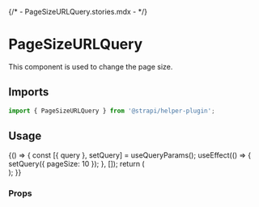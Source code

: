 {/* - PageSizeURLQuery.stories.mdx - */}


<Meta title="components/PageSizeURLQuery" />

# PageSizeURLQuery

This component is used to change the page size.

## Imports

```js
import { PageSizeURLQuery } from '@strapi/helper-plugin';
```

## Usage

<Canvas>
  <Story name="base">
    {() => {
      const [{ query }, setQuery] = useQueryParams();
      useEffect(() => {
        setQuery({ pageSize: 10 });
      }, []);
      return (
        <Main>
          <Box paddingTop={6}>
            <PageSizeURLQuery />
          </Box>
        </Main>
      );
    }}
  </Story>
</Canvas>

### Props

<ArgsTable of={PageSizeURLQuery} />
